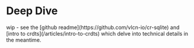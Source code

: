 
# Deep Dive

<Callout type="info">
wip - see the [github readme](https://github.com/vlcn-io/cr-sqlite) and [intro to crdts](/articles/intro-to-crdts) which delve into technical details in the meantime.
</Cllout>
